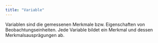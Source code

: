 ```yaml
---
title: "Variable"
---
```


Variablen sind die gemessenen Merkmale bzw. Eigenschaften von Beobachtungseinheiten. Jede Variable bildet ein Merkmal und dessen Merkmalsausprägungen ab.


